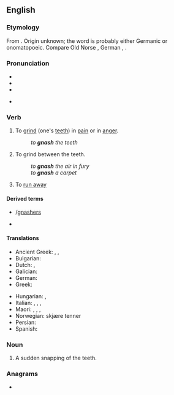 ==English==
{{was wotd|2007|March|18}}

===Etymology===
From {{etyl|enm|en}} {{m|enm|gnasten}}. Origin unknown; the word is probably either Germanic or onomatopoeic. Compare Old Norse {{m|non|gnastan}}, German {{m|de|knirschen}}, {{cog|nds-de|gnirschen|gnirschen, gnörschen|gnash}}.

===Pronunciation===
* {{IPA|/næʃ/|lang=en}}
* {{audio|en-us-gnash.ogg|Audio (US)|lang=en}}
* {{rhymes|æʃ|lang=en}}

* {{homophones|lang=en|Nash}}

===Verb===
{{en-verb|es}}

# {{lb|en|transitive}} To [[grind]] (one's [[teeth]]) in [[pain]] or in [[anger]].
#: ''to '''gnash''' the teeth''
# {{lb|en|transitive}} To grind between the teeth.
#: ''to '''gnash''' the air in fury''
#: ''to '''gnash''' a carpet''
# {{lb|en|Geordie}} To [[run away]]

====Derived terms====
* {{l|en|gnasher}}/[[gnashers]]
* {{l|en|gnashy}}

====Translations====
{{trans-top|to grind one's teeth in pain or in anger}}
* Ancient Greek: {{t|grc|βρύκω}}, {{t|grc|βρύχω}}, {{t|grc|γομφιάζω}}
* Bulgarian: {{t|bg|скърцам със зъби|sc=Cyrl}}
* Dutch: {{t+|nl|tandenknarsen}}, {{t+|nl|knarsetanden}}
* Galician: {{t+|gl|rilar}}
* German: {{t+|de|knirschen}}
* Greek:
{{trans-mid}}
* Hungarian: {{t+|hu|csikorgatja a fogát}}, {{t+|hu|fogát csikorgatja}}
* Italian: {{t+|it|digrignare}}, {{t|it|dirugginire}}, {{t+|it|sbattere}}, {{t+|it|scuotere}}
* Maori: {{t|mi|tetē}}, {{t|mi|tetēā}}, {{t|mi|whakatetēā}}, {{t|mi|nenē}}
* Norwegian: skjære tenner
* Persian: {{t+|fa|ساییدن|tr=sâyidan}}
* Spanish: {{t|es|crujir de dientes}}
{{trans-bottom}}

===Noun===
{{en-noun|es}}

# A sudden snapping of the teeth.

===Anagrams===
* {{anagrams|en|Ghans|Shang|hangs}}